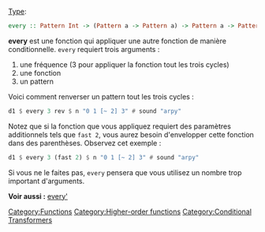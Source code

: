 <languages/>
{{DISPLAYTITLE:every}} 
[[Type signature|Type]]: <syntaxhighlight lang="haskell" inline>every :: Pattern Int -> (Pattern a -> Pattern a) -> Pattern a -> Pattern a</syntaxhighlight>

'''every''' est une fonction qui appliquer une autre fonction de manière conditionnelle. <code>every</code> requiert trois arguments : 
# une fréquence (3 pour appliquer la fonction tout les trois cycles)
# une fonction
# un pattern 

Voici comment renverser un pattern tout les trois cycles :

<syntaxhighlight lang="haskell">
d1 $ every 3 rev $ n "0 1 [~ 2] 3" # sound "arpy"
</syntaxhighlight>

Notez que si la fonction que vous appliquez requiert des paramètres additionnels tels que <code>fast 2</code>, vous aurez besoin d'envelopper cette fonction dans des parenthèses. Observez cet exemple :

<syntaxhighlight lang="haskell">
d1 $ every 3 (fast 2) $ n "0 1 [~ 2] 3" # sound "arpy"
</syntaxhighlight>

Si vous ne le faites pas, <code>every</code> pensera que vous utilisez un nombre trop important d'arguments.

'''Voir aussi :''' [[every']]

[[Category:Functions]] [[Category:Higher-order functions]] [[Category:Conditional Transformers]]